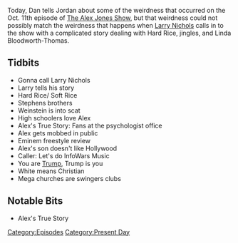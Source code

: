 {{DEFAULTSORT:
    #_EPISODE_0091:October 11, 2017
}}{{Episode
    | title           = October 11, 2017
    | caption         = Listen to this episode on [https://knowledgefight.libsyn.com/knowledge-fight-october-11-2017 Libsyn] [https://open.spotify.com/episode/6R314hIc5jdWkeBi5OypMc Spotify], Read the [[Transcript/91: October 11, 2017|Unofficial Transcript]]
    | episodeNumber   = 91
    | length          = 01:21:00
    | airDate         = October 16, 2017
    | coverageDate    = October 11, 2017
    | episodeType     = [[:Category:Present Day|Present Day]]
    | appearance      = [[Larry Nichols]]
    | beverage        = Arizona Prescription Energy
    | previousEpisode = [[90: October 10, 2017]]
    | nextEpisode     = [[92: October 13 & 16, 2017]]
}}

{{Stub}}

Today, Dan tells Jordan about some of the weirdness that occurred on the Oct. 11th episode of [[The Alex Jones Show]], but that weirdness could not possibly match the weirdness that happens when [[Larry Nichols]] calls in to the show with a complicated story dealing with Hard Rice, jingles, and Linda Bloodworth-Thomas.

==Tidbits==

*Gonna call Larry Nichols
*Larry tells his story
*Hard Rice/ Soft Rice
*Stephens brothers
*Weinstein is into scat
*High schoolers love Alex
*Alex's True Story: Fans at the psychologist office
*Alex gets mobbed in public
*Eminem freestyle review
*Alex's son doesn't like Hollywood
*Caller: Let's do InfoWars Music
*You are [[Donald Trump|Trump]], Trump is you
*White means Christian
*Mega churches are swingers clubs

==Notable Bits==

*Alex's True Story

[[Category:Episodes]]
[[Category:Present Day]]
